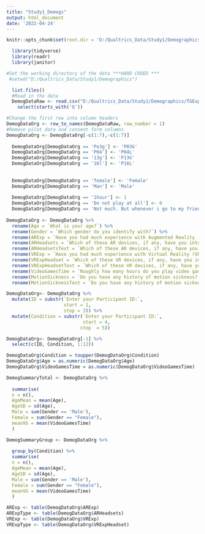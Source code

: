 ```yaml
---
title: "Study1_Demogs"
output: html_document
date: '2022-04-24'
---
```

```r
knitr::opts_chunk$set(root.dir = 'D:/Qualtrics_Data/Study1/Demographics', echo = TRUE)
```

```r
  library(tidyverse)
  library(readr)
  library(janitor)

```

```r
#Set the working directory of the data ***HARD CODED ***
 #setwd("D:/Qualtrics_Data/Study1/Demographics")

```

```r
  list.files()
  #Read in the data
  DemogDataRaw <- read.csv("D:/Qualtrics_Data/Study1/Demographics/TGExperiment1_DemogData.csv") %>%  
    select(starts_with('Q')) 
```
```r
#Change the first row into column headers
DemogDataOrg <- row_to_names(DemogDataRaw, row_number = 1)
#Remove pilot data and consent form columns
DemogDataOrg <- DemogDataOrg[-c(1:7),-c(1:7)]
  
  DemogDataOrg[DemogDataOrg == 'Po3g'] <- 'P03G'
  DemogDataOrg[DemogDataOrg == 'P04'] <- 'P04L'
  DemogDataOrg[DemogDataOrg == '13g'] <- 'P13G'
  DemogDataOrg[DemogDataOrg == '16l'] <- 'P16L'
  
  
  DemogDataOrg[DemogDataOrg == 'female'] <- 'Female'
  DemogDataOrg[DemogDataOrg == 'Man'] <- 'Male'
  
  DemogDataOrg[DemogDataOrg == '1hour'] <- 1
  DemogDataOrg[DemogDataOrg == 'Do not play at all'] <- 0
  DemogDataOrg[DemogDataOrg == 'Not much. But whenever i go to my friends house every couple months'] <- 0
  
DemogDataOrg <- DemogDataOrg %>% 
  rename(Age = `What is your age?`) %>% 
  rename(Gender = `Which gender do you identify with?`) %>% 
  rename(ARExp = `Have you had much experience with Augmented Reality (AR) before?`) %>% 
  rename(ARHeadsets = `Which of these AR devices, if any, have you interacted with before? - Selected Choice`) %>% 
  rename(ARHeadsetsText = `Which of these AR devices, if any, have you interacted with before? - Other (Please describe) - Text`) %>% 
  rename(VRExp = `Have you had much experience with Virtual Reality (VR) before?`) %>% 
  rename(VRExpHeadset = `Which of these VR devices, if any, have you interacted with before? - Selected Choice`) %>%
  rename(VRExpHeadsetText = `Which of these VR devices, if any, have you interacted with before? - Other (Please describe) - Text`) %>% 
  rename(VideoGamesTime = `Roughly how many hours do you play video games for in an average week?`) %>% 
  rename(MotionSickness = `Do you have any history of motion sickness? - Selected Choice`) %>% 
  rename(MotionSicknessText = `Do you have any history of motion sickness? - Other (Please describe) - Text`)

```



```r
DemogDataOrg<- DemogDataOrg %>%
  mutate(ID = substr(`Enter your Participant ID:`,
                     start = 1,
                     stop = 3)) %>%
  mutate(Condition = substr(`Enter your Participant ID:`,
                            start = 4,
                           stop  = 5))

DemogDataOrg<- DemogDataOrg[-1] %>%
  select(c(ID, Condition, 1:12)) 

DemogDataOrg$Condition = toupper(DemogDataOrg$Condition)
DemogDataOrg$Age = as.numeric(DemogDataOrg$Age)
DemogDataOrg$VideoGamesTime = as.numeric(DemogDataOrg$VideoGamesTime)

```

```r
DemogSummaryTotal <- DemogDataOrg %>% 
  
  summarise(
  n = n(),
  AgeMean = mean(Age),
  AgeSD = sd(Age),
  Male = sum(Gender == 'Male'),
  Female = sum(Gender == "Female"),
  meanVG = mean(VideoGamesTime)
  )   
```


```r
DemogSummaryGroup <- DemogDataOrg %>% 
  
  group_by(Condition) %>% 
  summarise(
  n = n(),
  AgeMean = mean(Age),
  AgeSD = sd(Age),
  Male = sum(Gender == 'Male'),
  Female = sum(Gender == "Female"),
  meanVG = mean(VideoGamesTime)
  )   
```


```r
ARExp <- table(DemogDataOrg$ARExp)
ARExpType <- table(DemogDataOrg$ARHeadsets)
VRExp <- table(DemogDataOrg$VRExp)
VRExpType <- table(DemogDataOrg$VRExpHeadset)


```

